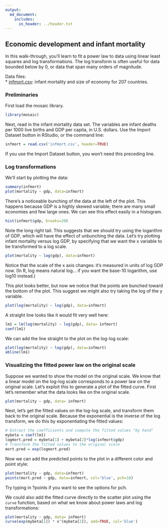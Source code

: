 ```yaml
---
output:
  md_document:
    includes:
      in_header: ../header.txt
---
```


## Economic development and infant mortality

In this walk-through, you'll learn to fit a power law to data using linear least squares and log transformations.  The log transform is often useful for data bounded below by 0, or data that span many orders of magnitude.

Data files:  
* [infmort.csv](infmort.csv): infant mortality and size of economy for 207 countries.


### Preliminaries

First load the mosaic library.
```r
library(mosaic)
```

Next, read in the infant mortality data set.  The variables are infant deaths per 1000 live births and GDP per capita, in U.S. dollars.  Use the Import Dataset button in RStudio, or the command line:
```r
infmort = read.csv('infmort.csv', header=TRUE)
```
If you use the Import Dataset button, you won't need this preceding line.

### Log transformations  

We'll start by plotting the data:
```r
summary(infmort)
plot(mortality ~ gdp, data=infmort)
```

There's a noticeable bunching of the data at the left of the plot.  This happens because GDP is a highly skewed variable; there are many small economies and few large ones.  We can see this effect easily in a histogram.
```r
hist(infmort$gdp, breaks=20)
```

Note the long right tail.  This suggests that we should try using the logarithm of GDP, which will have the effect of unbunching the data.  Let's try plotting infant mortality versus log GDP, by specifying that we want the x variable to be transformed to a log scale.
```r
plot(mortality ~ log(gdp), data=infmort)
```

Notice that the scale of the x axis changes: it's measured in units of log GDP now.  (In R, log means natural log... if you want the base-10 logarithm, use log10 instead.)

This plot looks better, but now we notice that the points are bunched toward the bottom of the plot.  This suggest we might also try taking the log of the y variable.
```r
plot(log(mortality) ~ log(gdp), data=infmort)
```

A straight line looks like it would fit very well here:
```r
lm1 = lm(log(mortality) ~ log(gdp), data= infmort)
coef(lm1)
```

We can add the line straight to the plot on the log-log scale:
```r
plot(log(mortality) ~ log(gdp), data=infmort)
abline(lm1)
```

### Visualizing the fitted power law on the original scale

Suppose we wanted to show the model on the original scale.  We know that a linear model on the log-log scale corresponds to a power law on the original scale.  Let's exploit this to generate a plot of the fitted curve.  First let's remember what the data looks like on the original scale.
```r
plot(mortality ~ gdp, data= infmort)
```

Next, let's get the fitted values on the log-log scale, and transform them back to the original scale.  Because the exponential is the inverse of the log transform, we do this by exponentiating the fitted values:
```r
# Extract the coefficients and compute the fitted values "by hand"
mybeta = coef(lm1)
logmort.pred = mybeta[1] + mybeta[2]*log(infmort$gdp)
# Transform the fitted values to the original scale
mort.pred = exp(logmort.pred)
```

Now we can add the predicted points to the plot in a different color and point style:
```r
plot(mortality ~ gdp, data=infmort)
points(mort.pred ~ gdp, data=infmort, col='blue', pch=18)
```

Try typing in ?points if you want to see the options for pch.

We could also add the fitted curve directly to the scatter plot using the `curve` function, based on what we know about power laws and log transformations:
```r
plot(mortality ~ gdp, data= infmort)
curve(exp(mybeta[1]) * x^(mybeta[2]), add=TRUE, col='blue')
```


